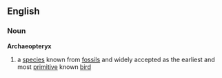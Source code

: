==English==

===Noun===
'''Archaeopteryx'''
{{wikipedia}}
#a [[species]] known from [[fossil]]s and widely accepted as the earliest and most [[primitive]] known [[bird]]